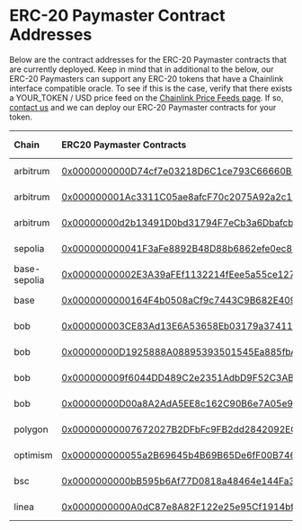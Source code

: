 # ERC-20 Paymaster Contract Addresses

Below are the contract addresses for the ERC-20 Paymaster contracts that are currently deployed. Keep in mind that in additional to the below, our ERC-20 Paymasters can support any ERC-20 tokens that have a Chainlink interface compatible oracle. To see if this is the case, verify that there exists a YOUR_TOKEN / USD price feed on the [Chainlink Price Feeds page](https://data.chain.link/feeds?categories=Crypto). If so, [contact us](https://t.me/pimlicoHQ) and we can deploy our ERC-20 Paymaster contracts for your token.

| Chain             | ERC20 Paymaster Contracts                                                                                                                 | ERC20 Address                                                                                                                      |
| :--------         | :---------------------------------------------------------------------------------------------------------------------------------------- | :-------------------------------------------------------------------------------------------------------------------------------- |
| arbitrum          | [0x0000000000D74cf7e03218D6C1ce793C66660B54](https://arbiscan.io/address/0x0000000000D74cf7e03218D6C1ce793C66660B54)                      | [USDC: 0xaf88...5831](https://arbiscan.io/address/0xaf88d065e77c8cC2239327C5EDb3A432268e5831)                 |
| arbitrum          | [0x000000001Ac3311C05ae8afcF70c2075A92a2c11](https://arbiscan.io/address/0x000000001Ac3311C05ae8afcF70c2075A92a2c11)                      | [WETH: 0x82aF...Bab1](https://arbiscan.io/address/0x82aF49447D8a07e3bd95BD0d56f35241523fBab1)                 |
| arbitrum          | [0x00000000d2b13491D0bd31794F7eCb3a6Dbafcbe](https://arbiscan.io/address/0x00000000d2b13491D0bd31794F7eCb3a6Dbafcbe)                      | [USDC: 0xFF97...5CC8](https://arbiscan.io/address/0xFF970A61A04b1cA14834A43f5dE4533eBDDB5CC8)               |
| sepolia           | [0x000000000041F3aFe8892B48D88b6862efe0ec8d](https://sepolia.etherscan.io/address/0x000000000041F3aFe8892B48D88b6862efe0ec8d)             | [USDC: 0x1c7D...7238](https://sepolia.etherscan.io/address/0x1c7D4B196Cb0C7B01d743Fbc6116a902379C7238)        |
| base-sepolia      | [0x00000000002E3A39aFEf1132214fEee5a55ce127](https://sepolia.basescan.org/address/0x00000000002E3A39aFEf1132214fEee5a55ce127)             | [USDC: 0x036C...CF7e](https://sepolia.basescan.org/address/0x036CbD53842c5426634e7929541eC2318f3dCF7e)        |
| base              | [0x0000000000164F4b0508aCf9c7443C9B682E4091](https://basescan.org/address/0x0000000000164F4b0508aCf9c7443C9B682E4091)                     | [USDC: 0x8335...2913](https://basescan.org/address/0x833589fCD6eDb6E08f4c7C32D4f71b54bdA02913)                |
| bob               | [0x000000003CE83Ad13E6A53658Eb03179a37411AE](https://explorer.gobob.xyz/address/0x000000003CE83Ad13E6A53658Eb03179a37411AE)               | [WBTC: 0x03c7...cfa3](https://explorer.gobob.xyz/address/0x03c7054bcb39f7b2e5b2c7acb37583e32d70cfa3)          |
| bob               | [0x00000000D1925888A08895393501545Ea885fbA8](https://explorer.gobob.xyz/address/0x00000000D1925888A08895393501545Ea885fbA8)               | [TBTC: 0xBBa2...c2e2](https://explorer.gobob.xyz/address/0xBBa2eF945D523C4e2608C9E1214C2Cc64D4fc2e2)          |
| bob               | [0x000000009f6044DD489C2e2351AdbD9F52C3ABe7](https://explorer.gobob.xyz/address/0x000000009f6044DD489C2e2351AdbD9F52C3ABe7)               | [USDT: 0x05d0...17b9](https://explorer.gobob.xyz/address/0x05d032ac25d322df992303dca074ee7392c117b9)          |
| bob               | [0x00000000D00a8A2AdA5EE8c162C90B6e7A05e970](https://explorer.gobob.xyz/address/0x00000000D00a8A2AdA5EE8c162C90B6e7A05e970)               | [USDC: 0xe75D...58F0](https://explorer.gobob.xyz/address/0xe75D0fB2C24A55cA1e3F96781a2bCC7bdba058F0)          |
| polygon           | [0x00000000007672027B2DFbFc9FB2dd2842092EC3](https://polygonscan.com/address/0x00000000007672027B2DFbFc9FB2dd2842092EC3)                  | [USDC: 0x3c49...3359](https://polygonscan.com/address/0x3c499c542cEF5E3811e1192ce70d8cC03d5c3359)             |
| optimism          | [0x000000000055a2B69645b4B69B65De6fF00B7468](https://optimistic.etherscan.io/address/0x000000000055a2B69645b4B69B65De6fF00B7468)          | [USDC: 0x0b2C...Ff85](https://optimistic.etherscan.io/address/0x0b2C639c533813f4Aa9D7837CAf62653d097Ff85)     |
| bsc               | [0x0000000000bB595b6Af77D0818a48464e144Fa35](https://bscscan.com/address/0x0000000000bB595b6Af77D0818a48464e144Fa35)                      | [USDC: 0x8AC7...580d](https://bscscan.com/address/0x8AC76a51cc950d9822D68b83fE1Ad97B32Cd580d)                 |
| linea             | [0x0000000000A0dC87e8A82F122e25e95Cf1914bf6](https://lineascan.build/address/0x0000000000a0dc87e8a82f122e25e95cf1914bf6)                  | [USDC: 0x1762...E1ff](https://lineascan.build/address/0x176211869ca2b568f2a7d4ee941e073a821ee1ff)             |
